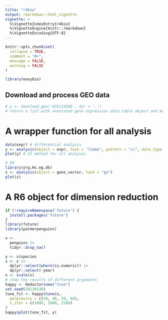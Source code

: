 ```yaml
---
title: "r4bio"
output: rmarkdown::html_vignette
vignette: >
  %\VignetteIndexEntry{r4bio}
  %\VignetteEngine{knitr::rmarkdown}
  %\VignetteEncoding{UTF-8}
---
```


```r
knitr::opts_chunk$set(
  collapse = TRUE,
  comment = "#>",
  message = FALSE,
  warning = FALSE
)
```

```r
library(easybio)
```


## Download and process GEO data

```r
# y <- download_geo('GSE119186', dir = '.')
# return a list with annotated gene expression data.table object and metadata
```

# A wrapper function for all analysis
```r
data(expr) # differential analysis
y <- analysis(object = expr, task = "limma", pattern = "cc", data_type = "array")
plot(y) # S3 method for all analysis

# GO
library(org.Hs.eg.db)
z <- analysis(object = gene_vector, task = "go")
plot(z)
```

# A R6 object for dimension reduction

```r
if (!requireNamespace('future') {
  install.packages('future')
}
library(future)
library(palmerpenguins)

x <-
  penguins |>
  tidyr::drop_na()

y <- x$species
x <- x |>
  dplyr::select(where(is.numeric)) |>
  dplyr::select(-year)
x <- scale(x)
# show the results of different arguments
happy <- Reductor$new("tsne")
set.seed(20230530)
tune_fit <- happy$tune(x,
  perplexity = c(30, 40, 50, 60),
  n_iter = c(1000, 2000, 2500)
)
happy$plot(tune_fit, y)
```

